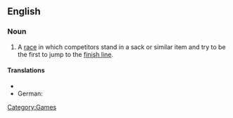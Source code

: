 ==English==

===Noun===
{{wikipedia}}
{{en-noun|sg=[[sack]] [[race]]}}

# A [[race]] in which competitors stand in a sack or similar item and try to be the first to jump to the [[finish line]].

====Translations====
{{rfc-tsort|unparsed language line: *  t fi pussijuoksu }}
{{trans-top|type of children's game}}
* {{t|fi|pussijuoksu}}
* German: {{t-|de|Sackhüpfen|n}}
{{trans-mid}}
{{trans-bottom}}

[[Category:Games]]